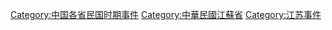 [[Category:中国各省民国时期事件|Category:中国各省民国时期事件]]
[[Category:中華民國江蘇省|Category:中華民國江蘇省]]
[[Category:江苏事件|Category:江苏事件]]